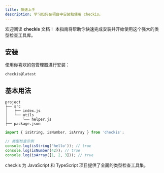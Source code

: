 ```yaml
---
title: 快速上手
description: 学习如何在项目中安装和使用 checkis。
---
```



欢迎阅读 **checkis** 文档！
本指南将帮助你快速完成安装并开始使用这个强大的类型检查工具库。

## 安装

使用你喜欢的包管理器进行安装：

```package-install
checkis@latest
```

## 基本用法

```files
project
├── src
│   ├── index.js
│   └── utils
│       └── helper.js
├── package.json
```

```typescript lineNumbers
import { isString, isNumber, isArray } from 'checkis';

// 类型检查示例
console.log(isString('hello')); // true
console.log(isNumber(42)); // true
console.log(isArray([1, 2, 3])); // true
```

<Callout>
checkis 为 JavaScript 和 TypeScript 项目提供了全面的类型检查工具集。
</Callout>


